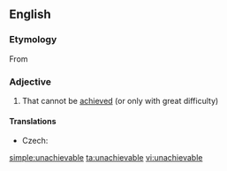 ==English==

===Etymology===
From {{prefix|un|unachievable}}

===Adjective===
{{en-adj}}

# That cannot be [[achieved]] (or only with great difficulty)

====Translations====
{{trans-top|that cannot be achieved}}
* Czech: {{t-|cs|nedosažitelný|m}}
{{trans-mid}}
{{trans-bottom}}

[[simple:unachievable]]
[[ta:unachievable]]
[[vi:unachievable]]